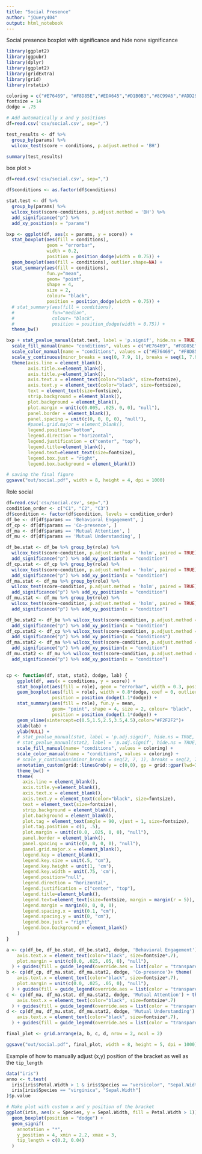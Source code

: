 ```yaml
---
title: "Social Presence"
author: "jQuery404"
output: html_notebook
---
```

Social presence boxplot with significance and hide none significance

```r
library(ggplot2)
library(ggpubr)
library(dplyr)
library(ggplot2)
library(gridExtra)
library(grid)
library(rstatix)

coloring = c("#E76469", "#F8D85E","#EDA645","#D1B0B3","#8C99A6","#ADD299","#4FA490","#3B7F9F")
fontsize = 14
dodge = .75

# Add automatically x and y positions
df=read.csv('csv/social.csv', sep=",")

test_results <- df %>% 
  group_by(params) %>% 
  wilcox_test(score ~ conditions, p.adjust.method = 'BH')

summary(test_results)
```

box plot >

```r
df=read.csv('csv/social.csv', sep=",")

df$conditions <- as.factor(df$conditions)

stat.test <- df %>% 
  group_by(params) %>% 
  wilcox_test(score~conditions, p.adjust.method = 'BH') %>%
  add_significance("p") %>%
  add_xy_position(x = "params")

bxp <- ggplot(df, aes(x = params, y = score)) + 
  stat_boxplot(aes(fill = conditions), 
               geom = "errorbar", 
               width = 0.2,
               position = position_dodge(width = 0.75)) +
  geom_boxplot(aes(fill = conditions), outlier.shape=NA) +
  stat_summary(aes(fill = conditions), 
               fun.y="mean", 
               geom= "point", 
               shape = 4, 
               size = 2,
               colour= "black", 
               position = position_dodge(width = 0.75)) +
  # stat_summary(aes(fill = conditions), 
  #              fun="median",
  #              colour= "black", 
  #              position = position_dodge(width = 0.75)) +
  theme_bw()

bxp + stat_pvalue_manual(stat.test, label = 'p.signif', hide.ns = TRUE, tip.length = 0.02) + 
  scale_fill_manual(name= "conditions", values = c("#E76469", "#F8D85E","#EDA645")) +
  scale_color_manual(name = "conditions", values = c("#E76469", "#F8D85E","#EDA645")) + 
  scale_y_continuous(minor_breaks = seq(0, 7.9, 1), breaks = seq(1, 7.9, by=1), limits=c(1,7.9)) +
  theme(axis.line = element_blank(),
        axis.title.x=element_blank(),
        axis.title.y=element_blank(),
        axis.text.x = element_text(color="black", size=fontsize),
        axis.text.y = element_text(color="black", size=fontsize),
        text = element_text(size=fontsize),
        strip.background = element_blank(),
        plot.background = element_blank(),
        plot.margin = unit(c(0.005, .025, 0, 0), "null"),
        panel.border = element_blank(),
        panel.spacing = unit(c(0, 0, 0, 0), "null"),
        #panel.grid.major = element_blank(),
        legend.position="bottom",
        legend.direction = "horizontal",
        legend.justification = c("center", "top"),
        legend.title=element_blank(),
        legend.text=element_text(size=fontsize),
        legend.box.just = "right",
        legend.box.background = element_blank())

# saving the final figure
ggsave("out/social.pdf", width = 8, height = 4, dpi = 1000)
```
Role social

```r
df=read.csv('csv/social.csv', sep=",")
condition_order <- c("C1", "C2", "C3")
df$condition <- factor(df$condition, levels = condition_order)
df_be <- df[df$params == 'Behavioral Engagement', ]
df_cp <- df[df$params == 'Co-presence', ]
df_ma <- df[df$params == 'Mutual Attention', ]
df_mu <- df[df$params == 'Mutual Understanding', ]

df_be.stat <- df_be %>% group_by(role) %>%
  wilcox_test(score~condition, p.adjust.method = 'holm', paired = TRUE) %>%
  add_significance("p") %>% add_xy_position(x = "condition")
df_cp.stat <- df_cp %>% group_by(role) %>%
  wilcox_test(score~condition, p.adjust.method = 'holm', paired = TRUE) %>%
  add_significance("p") %>% add_xy_position(x = "condition")
df_ma.stat <- df_ma %>% group_by(role) %>%
  wilcox_test(score~condition, p.adjust.method = 'holm', paired = TRUE) %>%
  add_significance("p") %>% add_xy_position(x = "condition")
df_mu.stat <- df_mu %>% group_by(role) %>%
  wilcox_test(score~condition, p.adjust.method = 'holm', paired = TRUE) %>%
  add_significance("p") %>% add_xy_position(x = "condition")

df_be.stat2 <- df_be %>% wilcox_test(score~condition, p.adjust.method = 'holm', paired = TRUE) %>%
  add_significance("p") %>% add_xy_position(x = "condition")
df_cp.stat2 <- df_cp %>% wilcox_test(score~condition, p.adjust.method = 'holm', paired = TRUE) %>%
  add_significance("p") %>% add_xy_position(x = "conditions")
df_ma.stat2 <- df_ma %>% wilcox_test(score~condition, p.adjust.method = 'holm', paired = TRUE) %>%
  add_significance("p") %>% add_xy_position(x = "condition")
df_mu.stat2 <- df_mu %>% wilcox_test(score~condition, p.adjust.method = 'holm', paired = TRUE) %>%
  add_significance("p") %>% add_xy_position(x = "condition")


cp <- function(df, stat, stat2, dodge, lab) {
    ggplot(df, aes(x = conditions, y = score)) +
    stat_boxplot(aes(fill = role), geom = "errorbar", width = 0.3, position = position_dodge(1.1*dodge)) +
    geom_boxplot(aes(fill = role), width = 0.8*dodge, coef = 0, outlier.alpha = 1, show.legend = F,
                 position = position_dodge(1.1*dodge)) +
    stat_summary(aes(fill = role), fun.y = mean,
                 geom= "point", shape = 4, size = 2, colour= "black",
                 position = position_dodge(1.1*dodge)) +
    geom_vline(xintercept=c(0.5,1.5,2.5,3.5,4.5),color="#F2F2F2")+ 
    xlab(lab) +
    ylab(NULL) +
    # stat_pvalue_manual(stat, label = 'p.adj.signif', hide.ns = TRUE, tip.length = 0.02) +
    # stat_pvalue_manual(stat2, label = 'p.adj.signif', hide.ns = TRUE, tip.length = 0.02) +
    scale_fill_manual(name= "conditions", values = coloring) +
    scale_color_manual(name = "conditions", values = coloring) +
    # scale_y_continuous(minor_breaks = seq(2, 7, 1), breaks = seq(2, 7, by=1), limits=c(2, 7)) +
    annotation_custom(grid::linesGrob(y = c(0,0), gp = grid::gpar(lwd=3))) +
    theme_bw() +
    theme(
      axis.line = element_blank(),
      axis.title.y=element_blank(),
      axis.text.x = element_blank(),
      axis.text.y = element_text(color="black", size=fontsize),
      text = element_text(size=fontsize),
      strip.background = element_blank(),
      plot.background = element_blank(),
      plot.tag = element_text(angle = 90, vjust = 1, size=fontsize),
      plot.tag.position = c(1, .5),
      plot.margin = unit(c(0.0, .025, 0, 0), "null"),
      panel.border = element_blank(),
      panel.spacing = unit(c(0, 0, 0, 0), "null"),
      panel.grid.major.x = element_blank(),
      legend.key = element_blank(),
      legend.key.size = unit(.5, "cm"),
      legend.key.height = unit(1, 'cm'), 
      legend.key.width = unit(.75, 'cm'), 
      legend.position="null",
      legend.direction = "horizontal",
      legend.justification = c("center", "top"),
      legend.title=element_blank(),
      legend.text=element_text(size=fontsize, margin = margin(r = 5)),
      legend.margin = margin(0, 0, 0, 0),
      legend.spacing.x = unit(0.1, "cm"),
      legend.spacing.y = unit(0, "cm"),
      legend.box.just = "right",
      legend.box.background = element_blank()
    ) 
}

a <- cp(df_be, df_be.stat, df_be.stat2, dodge, 'Behavioral Engagement')+ theme(
    axis.text.x = element_text(color="black", size=fontsize*.7),
    plot.margin = unit(c(0.0, .025, .05, 0), "null"),
  ) + guides(fill = guide_legend(override.aes = list(color = "transparent")))
b <- cp(df_cp, df_ma.stat, df_ma.stat2, dodge, 'Co-presence')+ theme(
    axis.text.x = element_text(color="black", size=fontsize*.7),
    plot.margin = unit(c(0.0, .025, .05, 0), "null"),
  ) + guides(fill = guide_legend(override.aes = list(color = "transparent")))
c <- cp(df_ma, df_ma.stat, df_ma.stat2, dodge, 'Mutual Attention') + theme(
    axis.text.x = element_text(color="black", size=fontsize*.7)
  ) + guides(fill = guide_legend(override.aes = list(color = "transparent")))
d <- cp(df_mu, df_mu.stat, df_mu.stat2, dodge, 'Mutual Understanding') + theme(
    axis.text.x = element_text(color="black", size=fontsize*.7),
  ) + guides(fill = guide_legend(override.aes = list(color = "transparent")))

final_plot <- grid.arrange(a, b, c, d, nrow = 2, ncol = 2)

ggsave("out/social.pdf", final_plot, width = 8, height = 5, dpi = 1000) 

```



Example of how to manually adjust (x,y) position of the bracket as well as the `tip_length`
```r
data("iris")
anno <- t.test(
  iris[iris$Petal.Width > 1 & iris$Species == "versicolor", "Sepal.Width"],
  iris[iris$Species == "virginica", "Sepal.Width"]
)$p.value

# Make plot with custom x and y position of the bracket
ggplot(iris, aes(x = Species, y = Sepal.Width, fill = Petal.Width > 1)) +
  geom_boxplot(position = "dodge") +
  geom_signif(
    annotation = "*",
    y_position = 4, xmin = 2.2, xmax = 3,
    tip_length = c(0.2, 0.04)
  )
```
